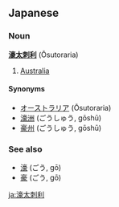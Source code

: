 ==Japanese==
===Noun===
'''[[濠]][[太]][[刺]][[利]]''' (Ōsutoraria)

# [[Australia]]

====Synonyms====
*[[オーストラリア]] (Ōsutoraria)
*[[濠洲]] (ごうしゅう, gōshū)
*[[豪州]] (ごうしゅう, gōshū)

===See also===
*[[濠]] (ごう, gō)
*[[豪]] (ごう, gō)

[[ja:濠太刺利]]